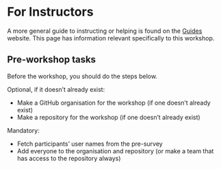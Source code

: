 # For Instructors

A more general guide to instructing or helping is found on the
[Guides](https://guides.rostools.org/) website. This page has
information relevant specifically to this workshop.

## Pre-workshop tasks

Before the workshop, you should do the steps below.

Optional, if it doesn't already exist:

-   Make a GitHub organisation for the workshop (if one doesn't already
    exist)
-   Make a repository for the workshop (if one doesn't already exist)

Mandatory:

-   Fetch participants' user names from the pre-survey
-   Add everyone to the organisation and repository (or make a team that
    has access to the repository always)
